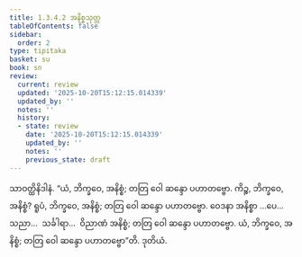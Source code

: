 ```yaml
---
title: 1.3.4.2 အနိစ္စသုတ္တ
tableOfContents: false
sidebar:
  order: 2
type: tipitaka
basket: su
book: sn
review:
  current: review
  updated: '2025-10-20T15:12:15.014339'
  updated_by: ''
  notes: ''
  history:
  - state: review
    date: '2025-10-20T15:12:15.014339'
    updated_by: ''
    notes: ''
    previous_state: draft
---
```



<DynamicBreadcrumb />


<ReviewStatus review={frontmatter.review} showDetails={true} />

<HypothesisAnnotation frontmatter={frontmatter} />

<Division number="137" book="sn" e="ch" v="18" p="299">

<Paragraph number="763" book="sn">
သာဝတ္ထိနိဒါနံ. “ယံ, ဘိက္ခဝေ, အနိစ္စံ; တတြ ဝေါ ဆန္ဒော ပဟာတဗ္ဗော. ကိဉ္စ, ဘိက္ခဝေ, အနိစ္စံ? ရူပံ, ဘိက္ခဝေ, အနိစ္စံ; တတြ ဝေါ ဆန္ဒော ပဟာတဗ္ဗော. ဝေဒနာ အနိစ္စာ …ပေ…  သညာ…  သင်္ခါရာ…  ဝိညာဏံ အနိစ္စံ; တတြ ဝေါ ဆန္ဒော ပဟာတဗ္ဗော. ယံ, ဘိက္ခဝေ, အနိစ္စံ; တတြ ဝေါ ဆန္ဒော ပဟာတဗ္ဗော”တိ.

</Paragraph>
</Division>

<Paragraph number="764" type="center" book="sn">
ဒုတိယံ.
</Paragraph>